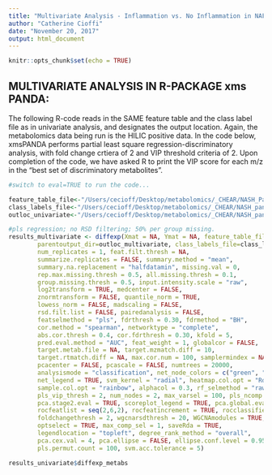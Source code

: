 ---
title: "Multivariate Analysis - Inflammation vs. No Inflammation in NAFLD"
author: "Catherine Cioffi"
date: "November 20, 2017"
output: html_document
---

```{r setup, include=FALSE}
knitr::opts_chunk$set(echo = TRUE)
```

## MULTIVARIATE ANALYSIS IN R-PACKAGE xms PANDA:

The following R-code reads in the SAME feature table and the class label file as in univariate analysis, and designates the output location. Again, the metabolomics data being run is the HILIC positive data. In the code below, xmsPANDA performs partial least square regression-discriminatory analysis, with fold change crtiera of 2 and VIP threshold criteria of 2. Upon completion of the code, we have asked R to print the VIP score for each m/z  in the "best set of discriminatory metabolites".


```{r, eval=FALSE}
#switch to eval=TRUE to run the code...

feature_table_file<-"/Users/cecioff/Desktop/metabolomics/_CHEAR/NASH_Panel/HILIC/R_output_data/featuretable.txt"
class_labels_file<-"/Users/cecioff/Desktop/metabolomics/_CHEAR/NASH_panel/HILIC/R_output_data/classlabels.txt"
outloc_univariate<-"/Users/cecioff/Desktop/metabolomics/_CHEAR/NASH_panel/HILIC/univariate"

#pls regression; no RSD filtering; 50% per group missing.
results_multivariate <- diffexp(Xmat = NA, Ymat = NA, feature_table_file=feature_table_file, 
        parentoutput_dir=outloc_multivariate, class_labels_file=class_labels_file, 
        num_replicates = 1, feat.filt.thresh = NA,
        summarize.replicates = FALSE, summary.method = "mean", 
        summary.na.replacement = "halfdatamin", missing.val = 0,
        rep.max.missing.thresh = 0.5, all.missing.thresh = 0.1,
        group.missing.thresh = 0.5, input.intensity.scale = "raw",
        log2transform = TRUE, medcenter = FALSE,
        znormtransform = FALSE, quantile_norm = TRUE,
        lowess_norm = FALSE, madscaling = FALSE,
        rsd.filt.list = FALSE, pairedanalysis = FALSE,
        featselmethod = "pls", fdrthresh = 0.30, fdrmethod = "BH",
        cor.method = "spearman", networktype = "complete",
        abs.cor.thresh = 0.4, cor.fdrthresh = 0.30, kfold = 5,
        pred.eval.method = "AUC", feat_weight = 1, globalcor = FALSE,
        target.metab.file = NA, target.mzmatch.diff = 10,
        target.rtmatch.diff = NA, max.cor.num = 100, samplermindex = NA,
        pcacenter = FALSE, pcascale = FALSE, numtrees = 20000,
        analysismode = "classification", net_node_colors = c("green", "red"),
        net_legend = TRUE, svm_kernel = "radial", heatmap.col.opt = "RdBu", 
        sample.col.opt = "rainbow", alphacol = 0.3, rf_selmethod = "rawVIMsig",
        pls_vip_thresh = 2, num_nodes = 2, max_varsel = 100, pls_ncomp = 5,
        pca.stage2.eval = TRUE, scoreplot_legend = TRUE, pca.global.eval = TRUE,
        rocfeatlist = seq(2,6,2), rocfeatincrement = TRUE, rocclassifier = "svm",
        foldchangethresh = 2, wgcnarsdthresh = 20, WGCNAmodules = TRUE,
        optselect = TRUE, max_comp_sel = 1, saveRda = TRUE,
        legendlocation = "topleft", degree_rank_method = "overall",
        pca.cex.val = 4, pca.ellipse = FALSE, ellipse.conf.level = 0.95,
        pls.permut.count = 100, svm.acc.tolerance = 5)

results_univariate$diffexp_metabs

```